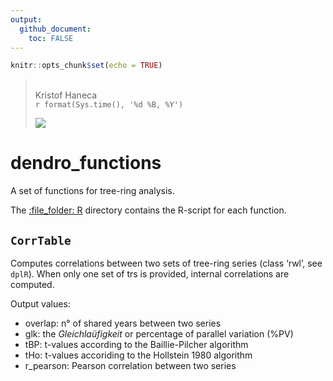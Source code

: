```yaml
---
output: 
  github_document:
    toc: FALSE
---
```


```r
knitr::opts_chunk$set(echo = TRUE)
```
> <br/>
> Kristof Haneca<br/>
>`r format(Sys.time(), '%d %B, %Y')`<br/>
>
> [![](./figures/RG.png)](https://www.researchgate.net/profile/Kristof_Haneca)

# dendro_functions

A set of functions for tree-ring analysis.


The [:file\_folder: R](/R) directory contains the R-script for each function.

## `CorrTable`

Computes correlations between two sets of tree-ring series (class 'rwl', see `dplR`). When only one set of trs is provided, internal correlations are computed.

Output values:

- overlap: n° of shared years between two series
- glk: the *Gleichlaüfigkeit* or percentage of parallel variation (%PV)
- tBP: t-values according to the Baillie-Pilcher algorithm
- tHo: t-values accoriding to the Hollstein 1980 algorithm
- r_pearson:  Pearson correlation between two series
